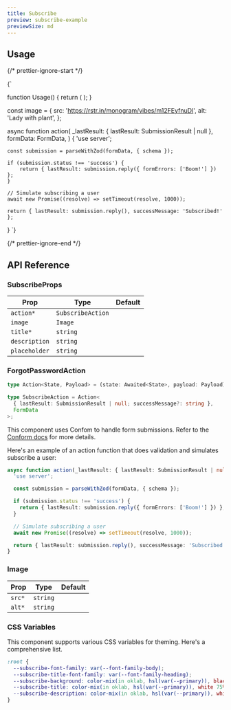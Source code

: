 ```yaml
---
title: Subscribe
preview: subscribe-example
previewSize: md
---
```


## Usage

{/* prettier-ignore-start */}

<CodeBlock lang="ts">{`

function Usage() {
    return (
        <Subscribe
            action={action}
            description="Lorem ipsum dolor sit amet, consectetur adipiscing elit, sed do eiusmod tempor."
            image={image}
            title="Sign up for our newsletter"
        />
    );
} 

const image = {
    src: 'https://rstr.in/monogram/vibes/m12FEyfnuDl',
    alt: 'Lady with plant',
};

async function action(
     _lastResult: { lastResult: SubmissionResult | null },
    formData: FormData,
) {
    'use server';

    const submission = parseWithZod(formData, { schema });

    if (submission.status !== 'success') {
        return { lastResult: submission.reply({ formErrors: ['Boom!'] }) };
    }

    // Simulate subscribing a user
    await new Promise((resolve) => setTimeout(resolve, 1000));

    return { lastResult: submission.reply(), successMessage: 'Subscribed!' };
}
`}
</CodeBlock>

{/* prettier-ignore-end */}

## API Reference

### SubscribeProps

| Prop          | Type                                                             | Default |
| ------------- | ---------------------------------------------------------------- | ------- |
| `action*`     | `SubscribeAction` <Tooltip content="See SubscribeAction below"/> |         |
| `image`       | `Image` <Tooltip content="See Image below"/>                     |         |
| `title*`      | `string`                                                         |         |
| `description` | `string`                                                         |         |
| `placeholder` | `string`                                                         |         |

### ForgotPasswordAction

```ts
type Action<State, Payload> = (state: Awaited<State>, payload: Payload) => State | Promise<State>;

type SubscribeAction = Action<
  { lastResult: SubmissionResult | null; successMessage?: string },
  FormData
>;
```

This component uses Confom to handle form submissions. Refer to the [Conform docs](https://conform.guide/) for more details.

Here's an example of an action function that does validation and simulates subscribe a user:

```ts
async function action(_lastResult: { lastResult: SubmissionResult | null }, formData: FormData) {
  'use server';

  const submission = parseWithZod(formData, { schema });

  if (submission.status !== 'success') {
    return { lastResult: submission.reply({ formErrors: ['Boom!'] }) };
  }

  // Simulate subscribing a user
  await new Promise((resolve) => setTimeout(resolve, 1000));

  return { lastResult: submission.reply(), successMessage: 'Subscribed!' };
}
```

### Image

| Prop   | Type     | Default |
| ------ | -------- | ------- |
| `src*` | `string` |         |
| `alt*` | `string` |         |

### CSS Variables

This component supports various CSS variables for theming. Here's a comprehensive list.

```css
:root {
  --subscribe-font-family: var(--font-family-body);
  --subscribe-title-font-family: var(--font-family-heading);
  --subscribe-background: color-mix(in oklab, hsl(var(--primary)), black 75%);
  --subscribe-title: color-mix(in oklab, hsl(var(--primary)), white 75%);
  --subscribe-description: color-mix(in oklab, hsl(var(--primary)), white 75%);
}
```
